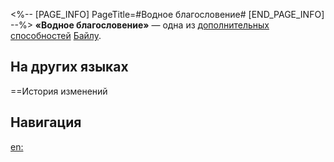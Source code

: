 <%-- [PAGE_INFO]
PageTitle=#Водное благословение#
[END_PAGE_INFO] --%>
{{Навык Инфобокс
|Название         = Водное благословение
|Изображение      = След Водное благословение.png
|Персонаж         = Байлу
|Тип              = Доп. способность
|Возвышение       = 6
|Длительность     = 
|Описание         = Получаемый персонажами со статусом Бодрость урон понижается на 10%.
|Свойство1        = 
|Масштабирование1 = 
}}
'''«Водное благословение»''' — одна из [[дополнительная способность|дополнительных способностей]] [[Байлу]].

==На других языках==
{{На других языках
|en   = Aquatic Benediction
|zhs  = 鳞渊福泽
|zht  = 鱗淵福澤
|ja   = {{Rubi|鱗淵|りんえん}}の{{Rubi|恩沢|おんたく}}
|ko   = 인연못 은혜
|es   = Bendición acuática
|fr   = Bénédiction aquatique
|ru   = Водное благословение
|th   = Aquatic Benediction
|vi   = Phúc Trạch Lân Uyên
|de   = Aquatischer Segen
|id   = Aquatic Benediction
|pt   = Bênção Aquática
}}

==История изменений
{{История изменений|3.5}}

==Навигация==
{{Навык Навбокс|Байлу}}

[[en:]]